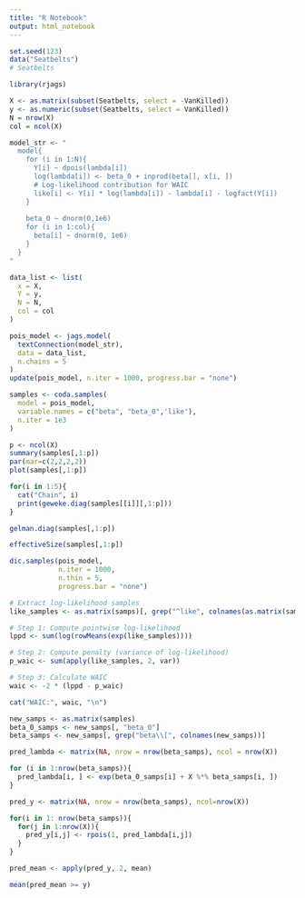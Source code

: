 ---
title: "R Notebook"
output: html_notebook
---

```{r}
set.seed(123)
data("Seatbelts")
# Seatbelts
```

```{r}
library(rjags)
```

```{r}
X <- as.matrix(subset(Seatbelts, select = -VanKilled))
y <- as.numeric(subset(Seatbelts, select = VanKilled))
N = nrow(X)
col = ncol(X)
```

```{r}
model_str <- "
  model{
    for (i in 1:N){
      Y[i] ~ dpois(lambda[i])
      log(lambda[i]) <- beta_0 + inprod(beta[], x[i, ])
      # Log-likelihood contribution for WAIC
      like[i] <- Y[i] * log(lambda[i]) - lambda[i] - logfact(Y[i])
    }
    
    beta_0 ~ dnorm(0,1e6)
    for (i in 1:col){
      beta[i] ~ dnorm(0, 1e6)
    }
  }
"
```

```{r}
data_list <- list(
  x = X,
  Y = y,
  N = N,
  col = col
)
```


```{r}
pois_model <- jags.model(
  textConnection(model_str),
  data = data_list,
  n.chains = 5
)
update(pois_model, n.iter = 1000, progress.bar = "none")

```

```{r}
samples <- coda.samples(
  model = pois_model,
  variable.names = c("beta", "beta_0",'like'),
  n.iter = 1e3
)
```

```{r}
p <- ncol(X)
summary(samples[,1:p])
par(mar=c(2,2,2,2))
plot(samples[,1:p])
```

```{r}
for(i in 1:5){
  cat("Chain", i)
  print(geweke.diag(samples[[i]][,1:p]))
}
```

```{r}
gelman.diag(samples[,1:p])
```


```{r}
effectiveSize(samples[,1:p])
```


```{r}
dic.samples(pois_model,
            n.iter = 1000,
            n.thin = 5,
            progress.bar = "none")
```

```{r}
# Extract log-likelihood samples
like_samples <- as.matrix(samps)[, grep("^like", colnames(as.matrix(samps)))]

# Step 1: Compute pointwise log-likelihood
lppd <- sum(log(rowMeans(exp(like_samples))))

# Step 2: Compute penalty (variance of log-likelihood)
p_waic <- sum(apply(like_samples, 2, var))

# Step 3: Calculate WAIC
waic <- -2 * (lppd - p_waic)

cat("WAIC:", waic, "\n")

```

```{r}
new_samps <- as.matrix(samples)
beta_0_samps <- new_samps[, "beta_0"]
beta_samps <- new_samps[, grep("beta\\[", colnames(new_samps))]
```

```{r}
pred_lambda <- matrix(NA, nrow = nrow(beta_samps), ncol = nrow(X))

for (i in 1:nrow(beta_samps)){
  pred_lambda[i, ] <- exp(beta_0_samps[i] + X %*% beta_samps[i, ])
}
```

```{r}
pred_y <- matrix(NA, nrow = nrow(beta_samps), ncol=nrow(X))

for(i in 1: nrow(beta_samps)){
  for(j in 1:nrow(X)){
    pred_y[i,j] <- rpois(1, pred_lambda[i,j])
  }
}
```

```{r}
pred_mean <- apply(pred_y, 2, mean)

mean(pred_mean >= y)
```

